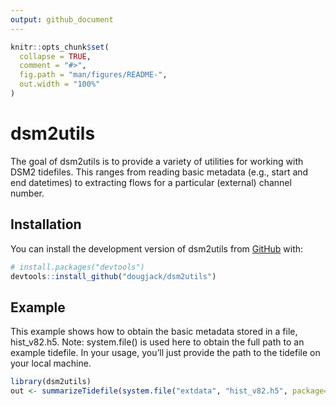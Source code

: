 ```yaml
---
output: github_document
---
```


<!-- README.md is generated from README.Rmd. Please edit that file -->

```r
knitr::opts_chunk$set(
  collapse = TRUE,
  comment = "#>",
  fig.path = "man/figures/README-",
  out.width = "100%"
)
```

# dsm2utils

<!-- badges: start -->
<!-- badges: end -->

The goal of dsm2utils is to provide a variety of utilities for working with DSM2 tidefiles. This ranges from reading basic metadata (e.g., start and end datetimes) to extracting flows for a particular (external) channel number.

## Installation

You can install the development version of dsm2utils from [GitHub](https://github.com/) with:

``` r
# install.packages("devtools")
devtools::install_github("dougjack/dsm2utils")
```

## Example

This example shows how to obtain the basic metadata stored in a file, hist_v82.h5.
Note: system.file() is used here to obtain the full path to an example tidefile. In your usage, you'll just provide the path to the tidefile on your local machine.

```r
library(dsm2utils)
out <- summarizeTidefile(system.file("extdata", "hist_v82.h5", package="dsm2utils", mustWork=TRUE))
```
